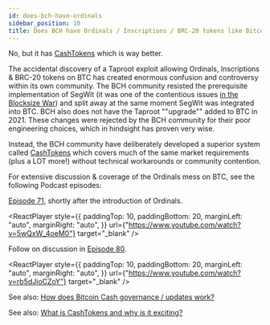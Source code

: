 ```yaml
---
id: does-bch-have-ordinals
sidebar_position: 10
title: Does BCH have Ordinals / Inscriptions / BRC-20 tokens like Bitcoin BTC?
---
```



No, but it has [CashTokens](/faqs/Tech/what-is-cashtokens) which is way better.

The accidental discovery of a Taproot exploit allowing Ordinals, Inscriptions & BRC-20 tokens on BTC has created enormous confusion and controversy within its own community. The BCH community resisted the prerequisite implementation of SegWit (it was one of the contentious issues [in the Blocksize War](/start#episode-8-of-10-bitcoin-cash)) and split away at the same moment SegWit was integrated into BTC. BCH also does not have the Taproot ""upgrade"" added to BTC in 2021. These changes were rejected by the BCH community for their poor engineering choices, which in hindsight has proven very wise.

Instead, the BCH community have deliberately developed a superior system called [CashTokens](/faqs/Tech/what-is-cashtokens) which covers much of the same market requirements (plus a LOT more!) without technical workarounds or community contention.

For extensive discussion & coverage of the Ordinals mess on BTC, see the following Podcast episodes:

[Episode 71](/episodes/71), shortly after the introduction of Ordinals.

<ReactPlayer
  style={{
    paddingTop: 10,
    paddingBottom: 20,
    marginLeft: "auto",
    marginRight: "auto",
  }}
  url={"https://www.youtube.com/watch?v=5wQxW_4oeM0"}
  target="_blank"
/>

Follow on discussion in [Episode 80](/episodes/80).

<ReactPlayer
  style={{
    paddingTop: 10,
    paddingBottom: 20,
    marginLeft: "auto",
    marginRight: "auto",
  }}
  url={"https://www.youtube.com/watch?v=rb5dJioCZoY"}
  target="_blank"
/>

See also: [How does Bitcoin Cash governance / updates work?](/faqs/Decentralisation/how-does-BCH-governance-work)

See also: [What is CashTokens and why is it exciting?](/faqs/Tech/what-is-cashtokens)
